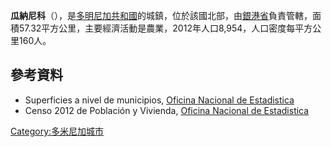 {{coord|19|43|N|70|55|W|display=title|region:DO_type:city_source:GNS-enwiki}}

'''瓜納尼科'''（{{lang-es|Guananico}}），是[[多明尼加共和國|多明尼加共和國]]的城鎮，位於該國北部，由[[銀港省|銀港省]]負責管轄，面積57.32平方公里，主要經濟活動是農業，2012年人口8,954，人口密度每平方公里160人。

==參考資料==
*Superficies a nivel de municipios, [https://web.archive.org/web/20090417021712/http://one.gob.do/index.php?option=com_content&task=view&id=63&Itemid=283 Oficina Nacional de Estadistica]
*Censo 2012 de Población y Vivienda, [http://one.gob.do/ Oficina Nacional de Estadistica]

{{DominicanRepublic-geo-stub}}
[[Category:多米尼加城市|Category:多米尼加城市]]